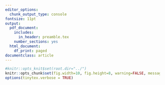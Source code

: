 ```yaml
---
editor_options:
  chunk_output_type: console
fontsize: 11pt
output:
  pdf_document:
    includes:
      in_header: preamble.tex
    number_sections: yes
  html_document:
    df_print: paged
documentclass: article
---
```


```r
#knitr::opts_knit$set(root.dir="../")
knitr::opts_chunk$set(fig.width=10, fig.height=8, warning=FALSE, message=FALSE,cache=FALSE)
options(tinytex.verbose = TRUE)
```

\pagestyle{fancy}
\fancyhead{}
\renewcommand{\headrulewidth}{0pt}
\fancyfoot{}
\fancyfoot[R]{\thepage}

\setcounter{page}{2}

\section*{Supplemental Figures}

\vspace{10px}

\begin{figure}[H]
  \begin{center}
    \includegraphics{../figures/FigS1.png}
  \end{center}
  \caption*{\textbf{Figure S1. Factors resulting in enrichment of observed variant prevalence.} VOC prevalence in (\textbf{A}) total population, (\textbf{B}) pool of detected infections, and (\textbf{C}) characterized infections (identified as a particular variant by sequencing or another technology). Biological differences between variants can lead to enrichment of VOC in observed variant proportions. Orange = infections caused by VOC (variant of concern); blue = infections caused by other variants of the same pathogen.}
\end{figure}

\clearpage

\begin{figure}[H]
  \begin{center}
    \includegraphics{../figures/FigS2.png}
  \end{center}
  \caption*{\textbf{Figure S2. Parameters affecting the coefficient of detection.} Factors affecting the variant of concern (VOC) prevalence in the sample of detected infections. In (\textbf{A}), a VOC (orange) causes more symptomatic (filled circle) infections (lower asymptomatic rate) than the rest of the pathogen population (blue). Assuming the testing probability is higher for individuals presenting symptoms than asymptomatic individuals, this leads to an artificial enrichment of the VOC in the pool of detected infections, since individuals infected with this variant are more likely to be tested and therefore sampled. Enrichment of a variant in a sample corresponds to a coefficient of detection ratio ($\frac{C_{V_1}}{C_{V_2}}$) that is greater than one. In (\textbf{B}), a VOC (orange) results in lower sensitivity of diagnostic tests, perhaps because it causes a lower viral load than the pathogen variant infecting the rest of the population (blue). In this case, the pool of detected infections is enriched for non-VOC samples, corresponding to a coefficient of detection ratio ($\frac{C_{V_1}}{C_{V_2}}$) of less than one.}
\end{figure}

\begin{figure}[H]
  \begin{center}
    \includegraphics{../figures/FigS3.png}
  \end{center}
  \caption*{\textbf{Figure S3. Validation of the binomial sampling approximation.} Variant prevalence estimates (x-axis) from 1,000 simulations of our model for each combination of variant prevalence ($P_{V_1}$) (rows) and sampling proportion (columns). Simulations each assume 10,000 infected individuals in the population and $C_{V_1}=C_{V_2}=0.114$, resulting in 1,140 high quality detected infections ($H$) from which to sample. In each simulation, =0.8 and infections that progress between model states are selected stochastically using a binomial process. Blue lines = binomial distribution (i.e., sampling with replacement, an approximation of the simulated sampling process) given stated sampling fraction (from $H$) and variant prevalence; green dotted lines = hypergeometric distribution (i.e., sampling without replacement, the exact sampling process) given stated sampling fraction and variant prevalence; red vertical lines = marker of input variant frequency. The binomial distribution approximates the simulated process well, except when nearly all detected infections are sampled (as expected) or the variant prevalence is very low.}
\end{figure}

\begin{figure}[H]
  \begin{center}
    \includegraphics{../figures/FigS4.png}
  \end{center}
  \caption*{\textbf{Figure S4. Sample size needed for variant detection and prevalence estimation with 50\% confidence.} (\textbf{A}) Number of sequences required to detect at least one infection caused by $V_1$ with 50\% probability, for different $V_1$ prevalence values and coefficient of detection ratios. (\textbf{B}) Number of sequences required to determine the prevalence of variants with a frequency of at least $P_{V_1}$ in the population, with 50\% confidence and 25\% precision. (\textbf{C}) Same as (B), but with 50\% confidence and 10\% precision. The calculated prevalence in (B) and (C) will reflect the observed (biased) value, and will need to be corrected using (\textbf{Equation 6}). These figures assumes a two-variant system, where $V_1$ is the variant of interest and $V_2$ is the rest of the pathogen population. In all panels, note that the number of samples selected for sequencing should exceed the number of sequences required if $\omega <1$.}
\end{figure}

\begin{figure}[H]
  \begin{center}
    \includegraphics{../figures/FigS5.png}
  \end{center}
  \caption*{\textbf{Figure S5. Sample size needed for detection of a variant growing in prevalence.} Probability of detecting at least one infection caused by $V_1$ (yellow = 0\% probability; blue = 100\% probability) on or before a specific day (bottom x-axis) or desired prevalence (top x-axis), given per-day sample size, specified coefficient of detection ratio, and the following growth rate and initial variant prevalence values: (\textbf{A-B}) Growth rate = 0.05, initial prevalence = 1/10000. (\textbf{C-D}) Growth rate = 0.1, initial prevalence = 5/10000. Note that the desired prevalence (top x-axis) is the actual variant prevalence in the population and that the number of samples selected for sequencing should exceed the number of sequences required if $\omega<1$. 50\% and 95\% probability of detection contours are indicated on all panels.}
\end{figure}